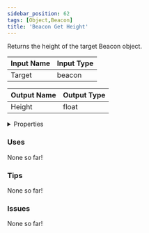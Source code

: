 ```yaml
---
sidebar_position: 62
tags: [Object,Beacon]
title: 'Beacon Get Height'
---
```


Returns the height of the target Beacon object.




<EsbSvg />

| Input Name | Input Type |
|-----------|-----------|
| Target | beacon |

| Output Name | Output Type |
|-----------|-----------|
| Height | float |


<details>
  <summary>Properties</summary>
  <div>
    <div>
    <table>
      <thead>
        <tr>
          <th>Is beta required?</th>
          <th>❌</th>
        </tr>
        <tr>
          <th>Is this chip a trolling risk?</th>
          <th>❌</th>
        </tr>
        <tr>
          <th>Is this chip a role assignment risk?</th>
          <th>❌</th>
        </tr>
        <tr>
          <th>Chip UUID</th>
          <th>dbadcaaa-d673-4e35-bb29-c9c2a5c3d93e</th>
        </tr>
      </thead>
    </table>
    </div>
  </div>
</details>

### Uses

None so far!

### Tips

None so far!

### Issues

None so far!